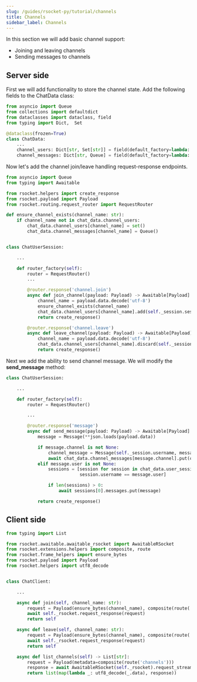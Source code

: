 ```yaml
---
slug: /guides/rsocket-py/tutorial/channels
title: Channels
sidebar_label: Channels
---
```


In this section we will add basic channel support:
- Joining and leaving channels
- Sending messages to channels

## Server side

First we will add functionality to store the channel state. Add the following fields to the ChatData class:

```py
from asyncio import Queue
from collections import defaultdict
from dataclasses import dataclass, field
from typing import Dict,  Set

@dataclass(frozen=True)
class ChatData:
    ...
    channel_users: Dict[str, Set[str]] = field(default_factory=lambda: defaultdict(set))
    channel_messages: Dict[str, Queue] = field(default_factory=lambda: defaultdict(Queue))
```

Now let's add the channel join/leave handling request-response endpoints.

```py
from asyncio import Queue
from typing import Awaitable

from rsocket.helpers import create_response
from rsocket.payload import Payload
from rsocket.routing.request_router import RequestRouter

def ensure_channel_exists(channel_name: str):
    if channel_name not in chat_data.channel_users:
        chat_data.channel_users[channel_name] = set()
        chat_data.channel_messages[channel_name] = Queue()


class ChatUserSession:

    ...

    def router_factory(self):
        router = RequestRouter()
        ...

        @router.response('channel.join')
        async def join_channel(payload: Payload) -> Awaitable[Payload]:
            channel_name = payload.data.decode('utf-8')
            ensure_channel_exists(channel_name)
            chat_data.channel_users[channel_name].add(self._session.session_id)
            return create_response()

        @router.response('channel.leave')
        async def leave_channel(payload: Payload) -> Awaitable[Payload]:
            channel_name = payload.data.decode('utf-8')
            chat_data.channel_users[channel_name].discard(self._session.session_id)
            return create_response()
```

Next we add the ability to send channel message. We will modify the <b>send_message</b> method:

```py
class ChatUserSession:

    ...

    def router_factory(self):
        router = RequestRouter()

        ...

        @router.response('message')
        async def send_message(payload: Payload) -> Awaitable[Payload]:
            message = Message(**json.loads(payload.data))

            if message.channel is not None:
                channel_message = Message(self._session.username, message.content, message.channel)
                await chat_data.channel_messages[message.channel].put(channel_message)
            elif message.user is not None:
                sessions = [session for session in chat_data.user_session_by_id.values() if
                            session.username == message.user]

                if len(sessions) > 0:
                    await sessions[0].messages.put(message)

            return create_response()
```

## Client side

```py
from typing import List

from rsocket.awaitable.awaitable_rsocket import AwaitableRSocket
from rsocket.extensions.helpers import composite, route
from rsocket.frame_helpers import ensure_bytes
from rsocket.payload import Payload
from rsocket.helpers import utf8_decode


class ChatClient:

    ...

    async def join(self, channel_name: str):
        request = Payload(ensure_bytes(channel_name), composite(route('channel.join')))
        await self._rsocket.request_response(request)
        return self

    async def leave(self, channel_name: str):
        request = Payload(ensure_bytes(channel_name), composite(route('channel.leave')))
        await self._rsocket.request_response(request)
        return self

    async def list_channels(self) -> List[str]:
        request = Payload(metadata=composite(route('channels')))
        response = await AwaitableRSocket(self._rsocket).request_stream(request)
        return list(map(lambda _: utf8_decode(_.data), response))
```
